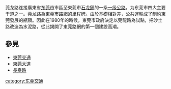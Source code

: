 {{更新|time=2013-12-14T11:27:13+00:00}}
莞龙路连接廣東省[[东莞市|东莞市]]市區至東莞市[[石龙鎮|石龙鎮]]的一条[[一级公路|一级公路]]，为东莞市四大主要干道之一。莞龙路為東莞市路網的里程碑。由於基礎相對差，公共運輸成了制約東莞發展的瓶頸。因此在1980年的時候，東莞市政府決定以莞龍路為試點，把沙土路改造為水泥路，從此揭開了東莞路網的第一個建設高潮。

==參見==
*[[東莞#.E4.BA.A4.E9.80.9A|東莞交通]]
*[[東莞大道|東莞大道]]
*[[長泰路|長泰路]]

[[category:东莞交通|category:东莞交通]]